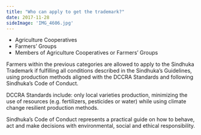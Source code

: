 ```yaml
---
title: "Who can apply to get the trademark?"
date: 2017-11-28
sideImage: 'IMG_4606.jpg'
---
```


- Agriculture Cooperatives
- Farmers’ Groups
- Members of Agriculture Cooperatives or Farmers’ Groups

Farmers within the previous categories are allowed to apply to the Sindhuka Trademark if fulfilling all
conditions described in the Sindhuka’s Guidelines, using production methods aligned with the DCCRA
Standards and following Sindhuka’s Code of Conduct.

DCCRA Standards include: only local varieties production, minimizing the use of resources (e.g. fertilizers,
pesticides or water) while using climate change resilient production methods.

Sindhuka’s Code of Conduct represents a practical guide on how to behave, act and make decisions with
environmental, social and ethical responsibility.